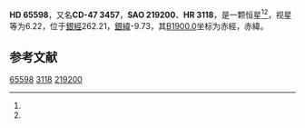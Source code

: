 {{Starbox begin
| name = HD 65598
}}
{{Starbox observe
| epoch = [[J2000.0|J2000.0]]
| constell = {{星座名待查}}<ref name=SIMBAD>{{cite web
 | url=http://simbad.u-strasbg.fr/simbad/sim-id?Ident=HR+3118
 | title =Pulsating variable Star
 | publisher=Centre de Données astronomiques de Strasbourg
 | work=SIMBAD
 | accessdate=2012-07-13}}</ref><ref name=DATA>{{cite web
 | url=http://vizier.u-strasbg.fr/viz-bin/VizieR-5?-out.add=.&-source=5050&-corr=PK=HR&-out.max=9999&HR=3118
 | title=VizieR Detailed Page
 | accessdate=2012-07-13
 | archive-date=2019-02-16
 | archive-url=https://web.archive.org/web/20190216115630/http://vizier.u-strasbg.fr/viz-bin/VizieR-5?-out.add=.&-source=5050&-corr=PK=HR&-out.max=9999&HR=3118
 | dead-url=no
 }}</ref>
| 星官 = 
| ra = {{RA|7|57|20}}<ref name=SIMBAD /><ref name=DATA />
| dec = {{DEC|-47|53|25}}<ref name=SIMBAD /><ref name=DATA />
| appmag_v = 6.22<ref name=SIMBAD /><ref name=DATA />
}}
{{Starbox character
| class = B5V<ref name=SIMBAD /><ref name=DATA />
| b-v = -0.1<ref name=SIMBAD /><ref name=DATA />
| u-b = -0.5<ref name=SIMBAD /><ref name=DATA />
| r-i = <ref name=SIMBAD /><ref name=DATA />
| variable = 
}}
{{Starbox astrometry
| radial_v = -0.5
| prop_mo_ra = 12
| parallax = 0.007
| p_error =
}}
{{Starbox catalog
| names =CD-47 3457，[[SAO星表|SAO]] 219200，[[HD星表|HD]] 65598，[[HR星表|HR]] 3118}}
{{Starbox reference |Simbad=HR+3118}}
{{Starbox end}}

'''HD 65598'''，又名'''CD-47 3457'''，'''SAO 219200'''、'''HR 3118'''，是一颗恒星<ref name=SIMBAD /><ref name=DATA />，视星等为6.22，位于[[銀道座標系|銀經]]262.21，[[銀道座標系|銀緯]]-9.73，其[[B1900.0|B1900.0]]坐标为赤經{{RA|7|54|21.6}}，赤緯{{DEC|-47|-9.73|16}}。

== 参考文献 ==
{{reflist}}

{{star-stub}}

[[Category:HD和HDE天體|65598]]
[[Category:HR天體|3118]]
[[Category:SAO天體|219200]]